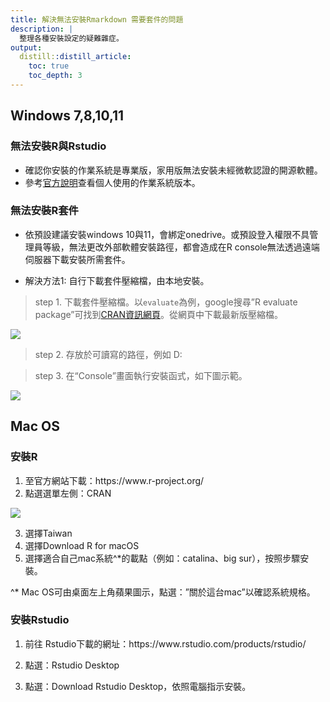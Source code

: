 ```yaml
---
title: 解決無法安裝Rmarkdown 需要套件的問題 
description: |
  整理各種安裝設定的疑難雜症。
output: 
  distill::distill_article:
    toc: true
    toc_depth: 3
---
```


## Windows 7,8,10,11

### 無法安裝R與Rstudio

- 確認你安裝的作業系統是專業版，家用版無法安裝未經微軟認證的開源軟體。
- 參考[官方說明](https://support.microsoft.com/zh-tw/windows/%E6%88%91%E6%AD%A3%E5%9C%A8%E5%9F%B7%E8%A1%8C%E5%93%AA%E5%80%8B%E7%89%88%E6%9C%AC%E7%9A%84-windows-%E4%BD%9C%E6%A5%AD%E7%B3%BB%E7%B5%B1-628bec99-476a-2c13-5296-9dd081cdd808#WindowsVersion=Windows_11)查看個人使用的作業系統版本。

### 無法安裝R套件

- 依預設建議安裝windows 10與11，會綁定onedrive。或預設登入權限不具管理員等級，無法更改外部軟體安裝路徑，都會造成在R console無法透過遠端伺服器下載安裝所需套件。

- 解決方法1: 自行下載套件壓縮檔，由本地安裝。

> step 1. 下載套件壓縮檔。以`evaluate`為例，google搜尋"R evaluate package"可找到[CRAN資訊網頁](https://cran.r-project.org/web/packages/evaluate/index.html)。從網頁中下載最新版壓縮檔。

![](images/R-cran-webpage.png)

> step 2. 存放於可讀寫的路徑，例如 D:\


> step 3. 在“Console"畫面執行安裝函式，如下圖示範。

![](images/R-local-install-pkgs.png)


## Mac OS

### 安裝R

1. 至官方網站下載：https://www.r-project.org/
2. 點選選單左側：CRAN

![](images/R-cran-top.png)

3. 選擇Taiwan 
4. 選擇Download R for macOS
5. 選擇適合自己mac系統^*的載點（例如：catalina、big sur），按照步驟安裝。

^* Mac OS可由桌面左上角蘋果圖示，點選：”關於這台mac”以確認系統規格。


### 安裝Rstudio

1. 前往 Rstudio下載的網址：https://www.rstudio.com/products/rstudio/

2. 點選：Rstudio Desktop

3. 點選：Download Rstudio Desktop，依照電腦指示安裝。
